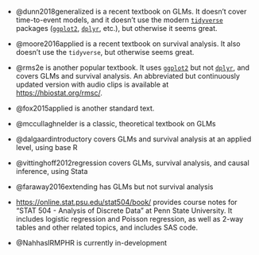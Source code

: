 - @dunn2018generalized is a recent textbook on GLMs. It doesn't cover time-to-event models, and it doesn't use the modern [`tidyverse`](https://tidyverse.org/) packages ([`ggplot2`](https://ggplot2.tidyverse.org/), [`dplyr`](https://dplyr.tidyverse.org/), etc.), but otherwise it seems great.

- @moore2016applied is a recent textbook on survival analysis. It also doesn't use the `tidyverse`, but otherwise seems great.

- @rms2e is another popular textbook. It uses [`ggplot2`](https://ggplot2.tidyverse.org/) but not [`dplyr`](https://dplyr.tidyverse.org/), 
and covers GLMs and survival analysis. 
An abbreviated but continuously updated version with audio clips is available at <https://hbiostat.org/rmsc/>.

- @fox2015applied is another standard text.

- @mccullaghnelder is a classic, theoretical textbook on GLMs

- @dalgaardintroductory covers GLMs and survival analysis at an applied level, using base R

- @vittinghoff2012regression covers GLMs, survival analysis, and causal inference, using Stata

- @faraway2016extending has GLMs but not survival analysis

- <https://online.stat.psu.edu/stat504/book/> provides course notes for 
"STAT 504 - Analysis of Discrete Data" at Penn State University. 
It includes logistic regression and Poisson regression, as well as 2-way tables and other related topics, and includes SAS code.

- @NahhasIRMPHR is currently in-development



